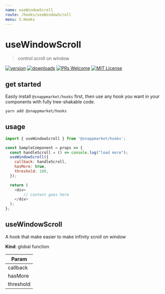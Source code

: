 ```yaml
---
name: useWindowScroll
route: /hooks/useWindowScroll
menu: 5.Hooks
---
```


# useWindowScroll
> control scroll on window

[![version](https://img.shields.io/npm/v/@snappmarket/hooks.svg?style=flat-square)](https://www.npmjs.com/package/@snappmarket/hooks)
[![downloads](https://img.shields.io/npm/dm/@snappmarket/hooks.svg?style=flat-square)](http://www.npmtrends.com/@snappmarket/hooks)
[![PRs Welcome](https://img.shields.io/badge/PRs-welcome-brightgreen.svg?style=flat-square)](http://makeapullrequest.com)
[![MIT License](https://img.shields.io/npm/l/@snappmarket/hooks.svg?style=flat-square)](https://github.com/snappmarket/frontend-toolbox/blob/develop/packages/ui/index.mdx)

## get started
Easily install `@snappmarket/hooks` first, then use any hook you want in your components with fully
tree-shakable code.

```bash
yarn add @snappmarket/hooks
```

## usage
```javascript
import { useWindowScroll } from '@snappmarket/hooks';

const SampleComponent = props => {
  const handleScroll = () => console.log("load more");
  useWindowScroll({
    callback: handleScroll,
    hasMore: true,
    threshold: 100,
  });

  return (
    <div>
        // content goes here
    </div>
  );
};
```

<!-- doc -->
<a name="useWindowScroll"></a>

## useWindowScroll
A hook that make easier to make infinity scroll on window

**Kind**: global function

| Param |
| --- |
| callback |
| hasMore |
| threshold |

